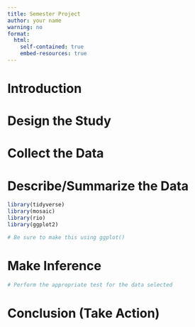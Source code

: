 ```yaml
---
title: Semester Project
author: your name
warning: no
format:
  html:
    self-contained: true
    embed-resources: true
---
```



# Introduction



# Design the Study



# Collect the Data



# Describe/Summarize the Data

```r
library(tidyverse)
library(mosaic)
library(rio)
library(ggplot2)

# Be sure to make this using ggplot()

```


# Make Inference


```r
# Perform the appropriate test for the data selected

```

# Conclusion (Take Action)


